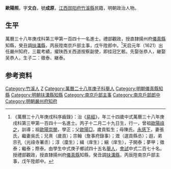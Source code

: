 {{明清人物信息框
| 姓名 = 歐陽照
| 原名 =
| 圖片名稱= 
| 圖片大小 =
| 圖片說明 = 
| 最高職務 = 陕西關西道按察副使
| 國家 = 大明 
| 爵位 =
| 籍貫 = [[湖廣|湖廣]][[竹溪縣|竹溪縣]]
| 族裔 = 
| 旗籍 = 
| 字號 = 
| 諡號 =
| 出生日期 = 嘉靖丙辰十二月二十九日
| 出生地點 =
| 逝世日期 = 崇禎戊辰四月廿一日
| 逝世地點 =
| 墓葬 =
| 配偶 = 張氏、吳氏，俱封恭人
| 親屬 = 曾祖[[歐陽祿之|歐陽祿之]]，祖[[歐陽崇閱|歐陽崇閱]]，父[[歐陽况|歐陽况]]，母陳氏
| 出身 =
* 萬曆三十八年庚戌科進士
| 經歷 =
| 著作 =  
}}
'''歐陽照'''{{BD|1556年||1628年||O}}，字'''文白'''，號'''成原'''，[[江西|江西]][[郧阳府|郧阳府]][[竹溪縣|竹溪縣]]民籍，明朝政治人物。

== 生平 ==
萬曆三十八年庚戌科第三甲第一百四十一名進士。禮部觀政，授直隸揚州府[[儀真縣|儀真縣]]知縣，癸丑調[[扶溝縣|扶溝縣]]，丙辰陞南京戶部主事，戊午陞郎中。<ref>《萬曆三十八年庚戌科序齒錄》：治《[[易經|易經]]》，年三十四歲中式萬曆三十八年庚戌科第三甲第一百四十一名進士。丙子十二月二十九日生，行一，曾祖[[歐陽祿之|歐陽祿之]]，訓導；祖[[歐陽崇閱|歐陽崇閱]]，學正；父[[歐陽□|歐陽□]]，歲貢監生；母陳氏。[[永感下|永感下]]，妻張氏，繼妻吳氏；兄熹（歲貢）；宗翰（詹事府錄事）；溉（選貢縣丞）；遐，弟宗孔（光祿寺署丞）；淳（廩生）；緝（庠生）；綑（庠生），子開泰；夢甲；徵泰；繼泰；際泰。由學生中式庚子鄉試四十五名[[舉人|舉人]]，[[會試|會試]]中式二百七十名。授禮部觀政，授直隸揚州府[[儀真縣|儀真縣]]知縣，癸丑調[[扶溝縣|扶溝縣]]，丙辰陞南京戶部主事，戊午陞郎中。</ref>天启元年（1621）出任嚴州知府，三載考績，擢陕西关西道按察副使，即挂冠乞骸。先娶张恭人，継娶吴恭人，生子二：徵泰、継泰。

== 参考资料 ==
{{reflist}}

{{萬曆三十八年庚戌科殿试金榜}}

{{Authority control}}

{{DEFAULTSORT:Ou歐}}
[[Category:竹溪人|Category:竹溪人]]
[[Category:歐陽姓|Z]]
[[Category:萬曆二十八年庚子科舉人|Category:萬曆二十八年庚子科舉人]]
[[Category:明朝儀真縣知縣|Category:明朝儀真縣知縣]]
[[Category:明朝扶溝縣知縣|Category:明朝扶溝縣知縣]]
[[Category:南京戶部主事|Category:南京戶部主事]]
[[Category:南京戶部郎中|Category:南京戶部郎中]]
[[Category:明朝嚴州府知府|Category:明朝嚴州府知府]]


{{明朝人物小作品}}